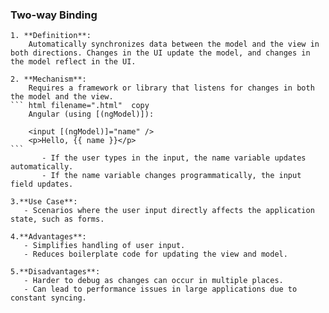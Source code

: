 ### Two-way Binding

    1. **Definition**:
        Automatically synchronizes data between the model and the view in both directions. Changes in the UI update the model, and changes in the model reflect in the UI.

    2. **Mechanism**:
        Requires a framework or library that listens for changes in both the model and the view.
    ``` html filename=".html"  copy
        Angular (using [(ngModel)]):

        <input [(ngModel)]="name" />
        <p>Hello, {{ name }}</p>
    ```
           - If the user types in the input, the name variable updates automatically.
           - If the name variable changes programmatically, the input field updates.

    3.**Use Case**:
       - Scenarios where the user input directly affects the application state, such as forms.

    4.**Advantages**:
       - Simplifies handling of user input.
       - Reduces boilerplate code for updating the view and model.

    5.**Disadvantages**:
       - Harder to debug as changes can occur in multiple places.
       - Can lead to performance issues in large applications due to constant syncing.
